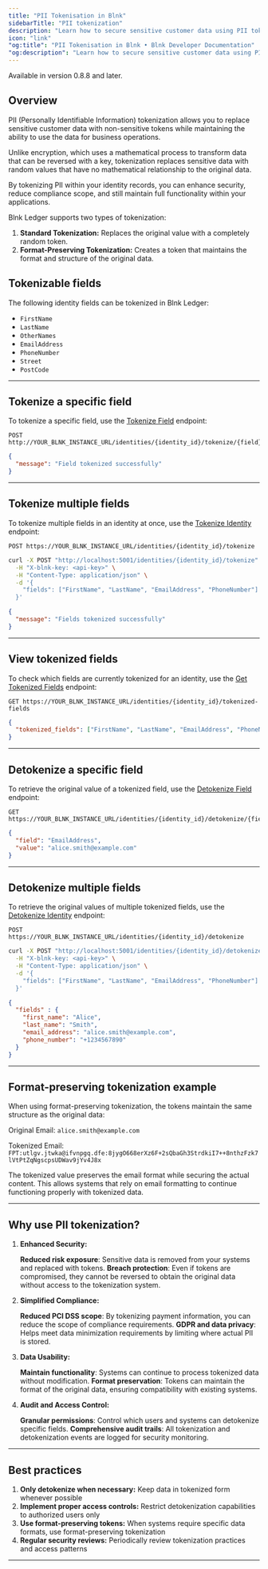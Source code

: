 ```yaml
---
title: "PII Tokenisation in Blnk"
sidebarTitle: "PII tokenization"
description: "Learn how to secure sensitive customer data using PII tokenization."
icon: "link"
"og:title": "PII Tokenisation in Blnk • Blnk Developer Documentation"
"og:description": "Learn how to secure sensitive customer data using PII tokenization."
---
```



<Info>Available in version 0.8.8 and later.</Info>

## Overview

PII (Personally Identifiable Information) tokenization allows you to replace sensitive customer data with non-sensitive tokens while maintaining the ability to use the data for business operations. 

Unlike encryption, which uses a mathematical process to transform data that can be reversed with a key, tokenization replaces sensitive data with random values that have no mathematical relationship to the original data.

By tokenizing PII within your identity records, you can enhance security, reduce compliance scope, and still maintain full functionality within your applications.

Blnk Ledger supports two types of tokenization:

1. **Standard Tokenization:** Replaces the original value with a completely random token.
2. **Format-Preserving Tokenization:** Creates a token that maintains the format and structure of the original data.


## Tokenizable fields

The following identity fields can be tokenized in Blnk Ledger:

* `FirstName`
* `LastName`
* `OtherNames`
* `EmailAddress`
* `PhoneNumber`
* `Street`
* `PostCode`

---

## Tokenize a specific field

To tokenize a specific field, use the [Tokenize Field](/reference/tokenize-field) endpoint:

```
POST http://YOUR_BLNK_INSTANCE_URL/identities/{identity_id}/tokenize/{field}
```

```json Response
{
  "message": "Field tokenized successfully"
}
```

---

## Tokenize multiple fields

To tokenize multiple fields in an identity at once, use the [Tokenize Identity](/reference/tokenize-identity) endpoint:

```
POST https://YOUR_BLNK_INSTANCE_URL/identities/{identity_id}/tokenize
```
```bash cURL
curl -X POST "http://localhost:5001/identities/{identity_id}/tokenize" \
  -H "X-blnk-key: <api-key>" \
  -H "Content-Type: application/json" \
  -d '{
    "fields": ["FirstName", "LastName", "EmailAddress", "PhoneNumber"]
  }'
```
```json Response
{
  "message": "Fields tokenized successfully"
}
```

---

## View tokenized fields

To check which fields are currently tokenized for an identity, use the [Get Tokenized Fields](/reference/get-tokenized-fields) endpoint:

```
GET https://YOUR_BLNK_INSTANCE_URL/identities/{identity_id}/tokenized-fields
```
```json Response
{
  "tokenized_fields": ["FirstName", "LastName", "EmailAddress", "PhoneNumber"]
}
```

---

## Detokenize a specific field

To retrieve the original value of a tokenized field, use the [Detokenize Field](/reference/detokenize-field) endpoint:

```
GET https://YOUR_BLNK_INSTANCE_URL/identities/{identity_id}/detokenize/{field}
```

```json Response
{
  "field": "EmailAddress",
  "value": "alice.smith@example.com"
}
```

---

## Detokenize multiple fields

To retrieve the original values of multiple tokenized fields, use the [Detokenize Identity](/reference/detokenize-identity) endpoint:

```
POST https://YOUR_BLNK_INSTANCE_URL/identities/{identity_id}/detokenize
```
```bash cURL
curl -X POST "http://localhost:5001/identities/{identity_id}/detokenize" \
  -H "X-blnk-key: <api-key>" \
  -H "Content-Type: application/json" \
  -d '{
    "fields": ["FirstName", "LastName", "EmailAddress", "PhoneNumber"]
  }'
```
```json Response
{
  "fields" : {
    "first_name": "Alice",
    "last_name": "Smith",
    "email_address": "alice.smith@example.com",
    "phone_number": "+1234567890"
  }
}
```

---

## Format-preserving tokenization example
When using format-preserving tokenization, the tokens maintain the same structure as the original data:

Original Email: `alice.smith@example.com`

Tokenized Email: `FPT:utlgv.jtwka@ifvnpgq.dfe:8jygO668erXz6F+2sQbaGh3StrdkiI7++8nthzFzk7lVtPtZqNgscpsUDWav9jYv4J8x`

The tokenized value preserves the email format while securing the actual content. This allows systems that rely on email formatting to continue functioning properly with tokenized data.

---

## Why use PII tokenization?

1. **Enhanced Security:**

    **Reduced risk exposure**: Sensitive data is removed from your systems and replaced with tokens.
    **Breach protection**: Even if tokens are compromised, they cannot be reversed to obtain the original data without access to the tokenization system.

2. **Simplified Compliance:**

    **Reduced PCI DSS scope**: By tokenizing payment information, you can reduce the scope of compliance requirements.
    **GDPR and data privacy**: Helps meet data minimization requirements by limiting where actual PII is stored.

3. **Data Usability:**

    **Maintain functionality**: Systems can continue to process tokenized data without modification.
    **Format preservation**: Tokens can maintain the format of the original data, ensuring compatibility with existing systems.

4. **Audit and Access Control:**

    **Granular permissions**: Control which users and systems can detokenize specific fields.
    **Comprehensive audit trails**: All tokenization and detokenization events are logged for security monitoring.

---

## Best practices

1. **Only detokenize when necessary:** Keep data in tokenized form whenever possible
2. **Implement proper access controls:** Restrict detokenization capabilities to authorized users only
3. **Use format-preserving tokens:** When systems require specific data formats, use format-preserving tokenization
4. **Regular security reviews:** Periodically review tokenization practices and access patterns

---

<NeedHelp />